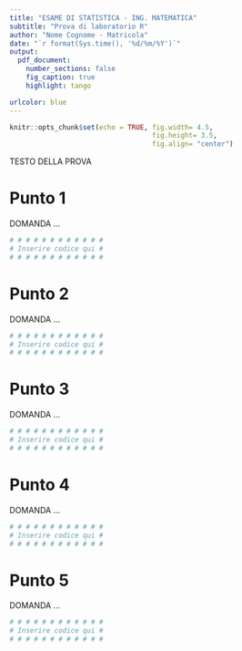 ```yaml
---
title: "ESAME DI STATISTICA - ING. MATEMATICA"
subtitle: "Prova di laboratorio R"
author: "Nome Cognome - Matricola" 
date: "`r format(Sys.time(), '%d/%m/%Y')`"
output: 
  pdf_document:
    number_sections: false
    fig_caption: true
    highlight: tango

urlcolor: blue
---
```


```r
knitr::opts_chunk$set(echo = TRUE, fig.width= 4.5, 
                                   fig.height= 3.5, 
                                   fig.align= "center")
```


TESTO DELLA PROVA

# Punto 1

DOMANDA ...

```r

# # # # # # # # # # # #
# Inserire codice qui #
# # # # # # # # # # # #

```


# Punto 2

DOMANDA ...

```r

# # # # # # # # # # # #
# Inserire codice qui #
# # # # # # # # # # # #

```

# Punto 3

DOMANDA ...

```r

# # # # # # # # # # # #
# Inserire codice qui #
# # # # # # # # # # # #

```

# Punto 4

DOMANDA ...

```r

# # # # # # # # # # # #
# Inserire codice qui #
# # # # # # # # # # # #

```

# Punto 5

DOMANDA ...

```r

# # # # # # # # # # # #
# Inserire codice qui #
# # # # # # # # # # # #

```
